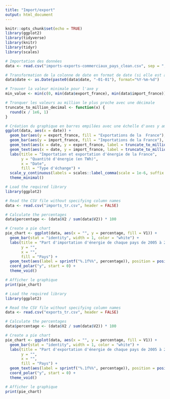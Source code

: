 ---
title: "Import/export"
output: html_document
---

```{r setup, include=FALSE}
knitr::opts_chunk$set(echo = TRUE)
library(ggplot2)
library(tidyverse)
library(knitr)
library(tidyr)
library(scales)
```


```{r}
# Importation des données
data <- read.csv("imports-exports-commerciaux_pays_clean.csv", sep = ";")

# Transformation de la colonne de date en format de date (si elle est au format année)
data$date <- as.Date(paste0(data$date, "-01-01"), format="%Y-%m-%d")

# Trouver la valeur minimale pour l'axe y
min_value <- min(c(0, min(data$export_france), min(data$import_france)))

# Tronquer les valeurs au million le plus proche avec une décimale
truncate_to_million_decimal <- function(x) {
  round(x / 1e6, 1)
}

# Création du graphique en barres empilées avec une échelle d'axes y améliorée
ggplot(data, aes(x = date)) +
  geom_bar(aes(y = export_france, fill = "Exportations de la  France"), stat = "identity") +
  geom_bar(aes(y = import_france, fill = "Importations de la France"), stat = "identity") +
  geom_text(aes(x = date, y = export_france, label = truncate_to_million_decimal(export_france)), vjust = -0.5, color = "black", size = 3) +
  geom_text(aes(x = date, y = import_france, label = truncate_to_million_decimal(import_france)), vjust = 1, color = "black", size = 3) +
  labs(title = "Importation et exportation d'énergie de la France",
       y = "Quantité d'énergie (en TWh)",
       x = "Date",
       fill = "Type d'échange") +
  scale_y_continuous(labels = scales::label_comma(scale = 1e-6, suffix = "T"), limits = c(min_value, max(data$export_france, data$import_france))) +
  theme_minimal()
```

```{r}
# Load the required library
library(ggplot2)

# Read the CSV file without specifying column names
data <- read.csv("imports_tr.csv", header = FALSE)

# Calculate the percentages
data$percentage <- (data$V2 / sum(data$V2)) * 100

# Create a pie chart
pie_chart <- ggplot(data, aes(x = "", y = percentage, fill = V1)) +
  geom_bar(stat = "identity", width = 1, color = "white") +
  labs(title = "Part d'importation d'énergie de chaque pays de 2005 à 2021",
       y = "",
       x = "",
       fill = "Pays") +
  geom_text(aes(label = sprintf("%.1f%%", percentage)), position = position_stack(vjust = 0.5)) +
  coord_polar("y", start = 0) +
  theme_void()

# Afficher le graphique
print(pie_chart)
```

```{r}
# Load the required library
library(ggplot2)

# Read the CSV file without specifying column names
data <- read.csv("exports_tr.csv", header = FALSE)

# Calculate the percentages
data$percentage <- (data$V2 / sum(data$V2)) * 100

# Create a pie chart
pie_chart <- ggplot(data, aes(x = "", y = percentage, fill = V1)) +
  geom_bar(stat = "identity", width = 1, color = "white") +
  labs(title = "Part d'exportation d'énergie de chaque pays de 2005 à 2021",
       y = "",
       x = "",
       fill = "Pays") +
  geom_text(aes(label = sprintf("%.1f%%", percentage)), position = position_stack(vjust = 0.5)) +
  coord_polar("y", start = 0) +
  theme_void()

# Afficher le graphique
print(pie_chart)
```